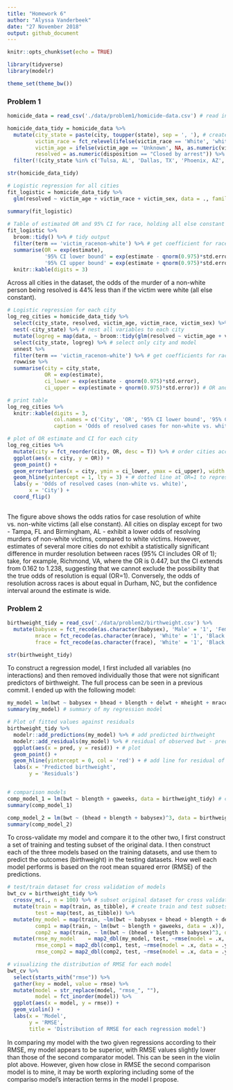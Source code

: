 ```yaml
---
title: "Homework 6"
author: "Alyssa Vanderbeek"
date: "27 November 2018"
output: github_document
---
```


```r
knitr::opts_chunk$set(echo = TRUE)

library(tidyverse)
library(modelr)

theme_set(theme_bw())
```

### Problem 1

```r
homicide_data = read_csv('./data/problem1/homicide-data.csv') # read in data

homicide_data_tidy = homicide_data %>%
  mutate(city_state = paste(city, toupper(state), sep = ', '), # create city_state variable
         victim_race = fct_relevel(ifelse(victim_race == 'White', 'white', 'non-white'), 'white'), # dichotomize race as factor (white vs. non-white)
         victim_age = ifelse(victim_age == 'Unknown', NA, as.numeric(victim_age)), # make age numeric
         resolved = as.numeric(disposition == "Closed by arrest")) %>% # create binary variable for whether murder is resolved
  filter(!(city_state %in% c('Tulsa, AL', 'Dallas, TX', 'Phoenix, AZ', 'Kansas City, MO'))) # filter cities

str(homicide_data_tidy)

# Logistic regression for all cities
fit_logistic = homicide_data_tidy %>%
  glm(resolved ~ victim_age + victim_race + victim_sex, data = ., family = binomial())

summary(fit_logistic)
  
# Table of estimated OR and 95% CI for race, holding all else constant
fit_logistic %>% 
  broom::tidy() %>% # tidy output
  filter(term == 'victim_racenon-white') %>% # get coefficient for race only
  summarise(OR = exp(estimate),
            '95% CI lower bound' = exp(estimate - qnorm(0.975)*std.error),
            '95% CI upper bound' = exp(estimate + qnorm(0.975)*std.error)) %>% # calculate 95% CI for OR
  knitr::kable(digits = 3)
```

Across all cities in the dataset, the odds of the murder of a non-white person being resolved is 44% less than if the victim were white (all else constant). 

```r
# Logistic regression for each city
log_reg_cities = homicide_data_tidy %>%
  select(city_state, resolved, victim_age, victim_race, victim_sex) %>% # select only variables to use in logistic regression
  nest(-city_state) %>% # nest all variables to each city
  mutate(logreg = map(data, ~ broom::tidy(glm(resolved ~ victim_age + victim_race + victim_sex, data = ., family = binomial())))) %>% # map logistic regression with nested data, make output a nested tibble
  select(city_state, logreg) %>% # select only city and model
  unnest %>% 
  filter(term == 'victim_racenon-white') %>% # get coefficients for race only
  rowwise %>%
  summarise(city = city_state,
            OR = exp(estimate),
            ci_lower = exp(estimate - qnorm(0.975)*std.error),
            ci_upper = exp(estimate + qnorm(0.975)*std.error)) # OR and 95% CI for each city

# print table
log_reg_cities %>%
  knitr::kable(digits = 3,
               col.names = c('City', 'OR', '95% CI lower bound', '95% CI upper bound'),
               caption = 'Odds of resolved cases for non-white vs. white victims') # write an actual caption
```


```r
# plot of OR estimate and CI for each city
log_reg_cities %>%
  mutate(city = fct_reorder(city, OR, desc = T)) %>% # order cities according to OR estimate
  ggplot(aes(x = city, y = OR)) + 
  geom_point() +
  geom_errorbar(aes(x = city, ymin = ci_lower, ymax = ci_upper), width = 0.5) + # error bars for CI bounds
  geom_hline(yintercept = 1, lty = 3) + # dotted line at OR=1 to represent no difference in odds of resolution across races
  labs(y = 'Odds of resolved cases (non-white vs. white)',
       x = 'City') +
  coord_flip()
  
```

The figure above shows the odds ratios for case resolution of white vs. non-white victims (all else constant). All cities on display except for two - Tampa, FL and Birmingham, AL - exhibit a lower odds of resolving murders of non-white victims, compared to white victims. However, estimates of several more cities do not exhibit a statistically significant difference in murder resolution between races (95% CI includes OR of 1); take, for example, Richmond, VA, where the OR is 0.447, but the CI extends from 0.162 to 1.238, suggesting that we cannot exclude the possibility that the true odds of resolution is equal (OR=1). Conversely, the odds of resolution across races is about equal in Durham, NC, but the confidence interval around the estimate is wide. 





### Problem 2

```r
birthweight_tidy = read_csv('./data/problem2/birthweight.csv') %>%
  mutate(babysex = fct_recode(as.character(babysex), 'Male' = '1', 'Female' = '2'),
         mrace = fct_recode(as.character(mrace), 'White' = '1', 'Black' = '2', 'Asian' = '3', 'Puerto Rican' = '4'),
         frace = fct_recode(as.character(frace), 'White' = '1', 'Black' = '2', 'Asian' = '3', 'Puerto Rican' = '4', 'Other' = '8'))

str(birthweight_tidy)
```

To construct a regression model, I first included all variables (no interactions) and then removed individually those that were not significant predictors of birthweight. The full process can be seen in a previous commit. I ended up with the following model:

```r
my_model = lm(bwt ~ babysex + bhead + blength + delwt + mheight + mrace + ppwt + smoken, data = birthweight_tidy) # linear regression model for birthweight
summary(my_model) # summary of my regression model

# Plot of fitted values against residuals
birthweight_tidy %>%
  modelr::add_predictions(my_model) %>% # add predicted birthweight
  modelr::add_residuals(my_model) %>% # residual of observed bwt - predicted bwt
  ggplot(aes(x = pred, y = resid)) + # plot 
  geom_point() + 
  geom_hline(yintercept = 0, col = 'red') + # add line for residual of 0 to better see distribution of residuals
  labs(x = 'Predicted birthweight',
       y = 'Residuals')


# comparison models
comp_model_1 = lm(bwt ~ blength + gaweeks, data = birthweight_tidy) # comparison model 1
summary(comp_model_1)

comp_model_2 = lm(bwt ~ (bhead + blength + babysex)^3, data = birthweight_tidy) # comparison model 2 with all interaction terms 
summary(comp_model_2)
```

To cross-validate my model and compare it to the other two, I first construct a set of training and testing subset of the original data. I then construct each of the three models based on the training datasets, and use them to predict the outcomes (birthweight) in the testing datasets. How well each model performs is based on the root mean squared error (RMSE) of the predictions.

```r
# test/train dataset for cross validation of models
bwt_cv = birthweight_tidy %>%
  crossv_mc(., n = 100) %>% # subset original dataset for cross validation
  mutate(train = map(train, as_tibble), # create train and test subsets
         test = map(test, as_tibble)) %>%
  mutate(my_model = map(train, ~lm(bwt ~ babysex + bhead + blength + delwt + mheight + mrace + ppwt + smoken, data = .x)), # prediction using my model across each training subset
         comp1 = map(train, ~ lm(bwt ~ blength + gaweeks, data = .x)), # prediction with comparison model 1
         comp2 = map(train, ~ lm(bwt ~ (bhead + blength + babysex)^3, data = .x))) %>% # prediction with comparison model 2
  mutate(rmse_my_model    = map2_dbl(my_model, test, ~rmse(model = .x, data = .y)), # RMSE for my model
         rmse_comp1 = map2_dbl(comp1, test, ~rmse(model = .x, data = .y)), # RMSE for comparison model 1
         rmse_comp2 = map2_dbl(comp2, test, ~rmse(model = .x, data = .y))) # RMSE for comparison model 2

# visualizing the distribution of RMSE for each model 
bwt_cv %>% 
  select(starts_with("rmse")) %>% 
  gather(key = model, value = rmse) %>% 
  mutate(model = str_replace(model, "rmse_", ""),
         model = fct_inorder(model)) %>% 
  ggplot(aes(x = model, y = rmse)) + 
  geom_violin() + 
  labs(x = 'Model',
       y = 'RMSE',
       title = 'Distribution of RMSE for each regression model')

```

In comparing my model with the two given regressions according to their RMSE, my model appears to be superior, with RMSE values slightly lower than those of the second comparator model. This can be seen in the violin plot above. However, given how close in RMSE the second comparison model is to mine, it may be worth exploring including some of the compariso model's interaction terms in the model I propose. 